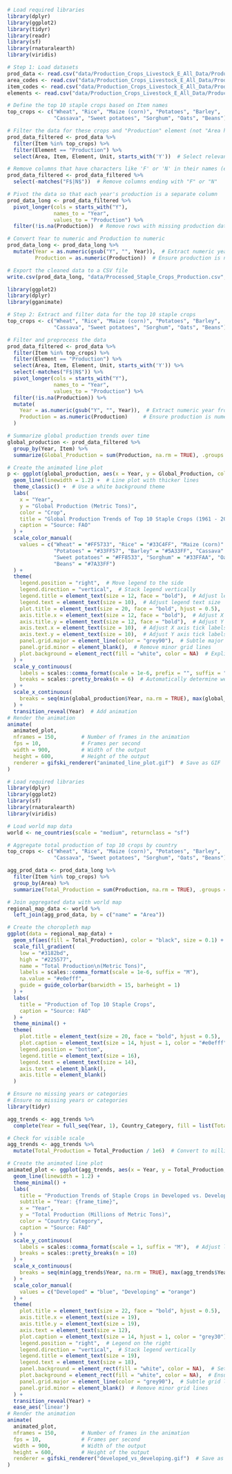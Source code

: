 ```r
# Load required libraries
library(dplyr)
library(ggplot2)
library(tidyr)
library(readr)
library(sf)
library(rnaturalearth)
library(viridis)

# Step 1: Load datasets
prod_data <- read.csv("data/Production_Crops_Livestock_E_All_Data/Production_Crops_Livestock_E_All_Data.csv")
area_codes <- read.csv("data/Production_Crops_Livestock_E_All_Data/Production_Crops_Livestock_E_AreaCodes.csv")
item_codes <- read.csv("data/Production_Crops_Livestock_E_All_Data/Production_Crops_Livestock_E_ItemCodes.csv")
elements <- read.csv("data/Production_Crops_Livestock_E_All_Data/Production_Crops_Livestock_E_Elements.csv")

```

```r
# Define the top 10 staple crops based on Item names
top_crops <- c("Wheat", "Rice", "Maize (corn)", "Potatoes", "Barley", 
               "Cassava", "Sweet potatoes", "Sorghum", "Oats", "Beans")

# Filter the data for these crops and "Production" element (not "Area harvested")
prod_data_filtered <- prod_data %>%
  filter(Item %in% top_crops) %>%
  filter(Element == "Production") %>%
  select(Area, Item, Element, Unit, starts_with('Y'))  # Select relevant columns

# Remove columns that have characters like 'F' or 'N' in their names (e.g. Y1961F, Y1961N)
prod_data_filtered <- prod_data_filtered %>%
  select(-matches("F$|N$"))  # Remove columns ending with "F" or "N"

# Pivot the data so that each year's production is a separate column
prod_data_long <- prod_data_filtered %>%
  pivot_longer(cols = starts_with("Y"), 
               names_to = "Year", 
               values_to = "Production") %>%
  filter(!is.na(Production))  # Remove rows with missing production data

# Convert Year to numeric and Production to numeric
prod_data_long <- prod_data_long %>%
  mutate(Year = as.numeric(gsub("Y", "", Year)),  # Extract numeric year from column names
         Production = as.numeric(Production))  # Ensure production is numeric

# Export the cleaned data to a CSV file
write.csv(prod_data_long, "data/Processed_Staple_Crops_Production.csv", row.names = FALSE)

```

```r
library(ggplot2)
library(dplyr)
library(gganimate)

# Step 2: Extract and filter data for the top 10 staple crops
top_crops <- c("Wheat", "Rice", "Maize (corn)", "Potatoes", "Barley", 
               "Cassava", "Sweet potatoes", "Sorghum", "Oats", "Beans")

# Filter and preprocess the data
prod_data_filtered <- prod_data %>%
  filter(Item %in% top_crops) %>%
  filter(Element == "Production") %>%
  select(Area, Item, Element, Unit, starts_with('Y')) %>%
  select(-matches("F$|N$")) %>%
  pivot_longer(cols = starts_with("Y"), 
               names_to = "Year", 
               values_to = "Production") %>%
  filter(!is.na(Production)) %>%
  mutate(
    Year = as.numeric(gsub("Y", "", Year)),  # Extract numeric year from column names
    Production = as.numeric(Production)     # Ensure production is numeric
  )

# Summarize global production trends over time
global_production <- prod_data_filtered %>%
  group_by(Year, Item) %>%
  summarize(Global_Production = sum(Production, na.rm = TRUE), .groups = "drop")

# Create the animated line plot
p <- ggplot(global_production, aes(x = Year, y = Global_Production, color = Item)) +
  geom_line(linewidth = 1.2) +  # Line plot with thicker lines
  theme_classic() +  # Use a white background theme
  labs(
    x = "Year", 
    y = "Global Production (Metric Tons)",  
    color = "Crop",
    title = "Global Production Trends of Top 10 Staple Crops (1961 - 2022)",
    caption = "Source: FAO"
  ) +
  scale_color_manual(
    values = c("Wheat" = "#FF5733", "Rice" = "#33C4FF", "Maize (corn)" = "#FFB533", 
               "Potatoes" = "#33FF57", "Barley" = "#5A33FF", "Cassava" = "#FF33A1", 
               "Sweet potatoes" = "#FF8533", "Sorghum" = "#33FFAA", "Oats" = "#FF33CC", 
               "Beans" = "#7A33FF")
  ) +
  theme(
    legend.position = "right",  # Move legend to the side
    legend.direction = "vertical",  # Stack legend vertically
    legend.title = element_text(size = 12, face = "bold"),  # Adjust legend title size
    legend.text = element_text(size = 10),  # Adjust legend text size
    plot.title = element_text(size = 20, face = "bold", hjust = 0.5),  # Adjust title size
    axis.title.x = element_text(size = 12, face = "bold"),  # Adjust X axis title size
    axis.title.y = element_text(size = 12, face = "bold"),  # Adjust Y axis title size
    axis.text.x = element_text(size = 10),  # Adjust X axis tick labels size
    axis.text.y = element_text(size = 10),  # Adjust Y axis tick labels size
    panel.grid.major = element_line(color = "grey90"),  # Subtle major grid lines
    panel.grid.minor = element_blank(),  # Remove minor grid lines
    plot.background = element_rect(fill = "white", color = NA)  # Explicitly set white background
  ) +
  scale_y_continuous(
    labels = scales::comma_format(scale = 1e-6, prefix = "", suffix = "M"),  # Format y-axis in millions
    breaks = scales::pretty_breaks(n = 6)  # Automatically determine well-spaced breaks
  ) +
  scale_x_continuous(
    breaks = seq(min(global_production$Year, na.rm = TRUE), max(global_production$Year, na.rm = TRUE), by = 5)  # Adjust x-axis ticks
  ) +
  transition_reveal(Year)  # Add animation
# Render the animation
animate(
  animated_plot,
  nframes = 150,        # Number of frames in the animation
  fps = 10,             # Frames per second
  width = 900,          # Width of the output
  height = 600,         # Height of the output
  renderer = gifski_renderer("animated_line_plot.gif")  # Save as GIF
)

```


```r
# Load required libraries
library(dplyr)
library(ggplot2)
library(sf)
library(rnaturalearth)
library(viridis)

# Load world map data
world <- ne_countries(scale = "medium", returnclass = "sf")

# Aggregate total production of top 10 crops by country
top_crops <- c("Wheat", "Rice", "Maize (corn)", "Potatoes", "Barley", 
               "Cassava", "Sweet potatoes", "Sorghum", "Oats", "Beans")

agg_prod_data <- prod_data_long %>%
  filter(Item %in% top_crops) %>%
  group_by(Area) %>%
  summarize(Total_Production = sum(Production, na.rm = TRUE), .groups = "drop")

# Join aggregated data with world map
regional_map_data <- world %>%
  left_join(agg_prod_data, by = c("name" = "Area"))

# Create the choropleth map
ggplot(data = regional_map_data) +
  geom_sf(aes(fill = Total_Production), color = "black", size = 0.1) +
  scale_fill_gradient(
    low = "#3182bd", 
    high = "#225577", 
    name = "Total Production\n(Metric Tons)",
    labels = scales::comma_format(scale = 1e-6, suffix = "M"), 
    na.value = "#e0efff", 
    guide = guide_colorbar(barwidth = 15, barheight = 1)
  ) +
  labs(
    title = "Production of Top 10 Staple Crops",
    caption = "Source: FAO"
  ) +
  theme_minimal() +
  theme(
    plot.title = element_text(size = 20, face = "bold", hjust = 0.5),
    plot.caption = element_text(size = 14, hjust = 1, color = "#e0efff"),
    legend.position = "bottom",
    legend.title = element_text(size = 16),
    legend.text = element_text(size = 14),
    axis.text = element_blank(),
    axis.title = element_blank()
  )


```

```r
# Ensure no missing years or categories
# Ensure no missing years or categories
library(tidyr)

agg_trends <- agg_trends %>%
  complete(Year = full_seq(Year, 1), Country_Category, fill = list(Total_Production = 0))

# Check for visible scale
agg_trends <- agg_trends %>%
  mutate(Total_Production = Total_Production / 1e6)  # Convert to millions if necessary

# Create the animated line plot
animated_plot <- ggplot(agg_trends, aes(x = Year, y = Total_Production, color = Country_Category, group = Country_Category)) +
  geom_line(linewidth = 1.2) +
  theme_minimal() +
  labs(
    title = "Production Trends of Staple Crops in Developed vs. Developing Countries",
    subtitle = "Year: {frame_time}",
    x = "Year",
    y = "Total Production (Millions of Metric Tons)",
    color = "Country Category",
    caption = "Source: FAO"
  ) +
  scale_y_continuous(
    labels = scales::comma_format(scale = 1, suffix = "M"),  # Adjust labels for millions
    breaks = scales::pretty_breaks(n = 10)
  ) +
  scale_x_continuous(
    breaks = seq(min(agg_trends$Year, na.rm = TRUE), max(agg_trends$Year, na.rm = TRUE), by = 5)
  ) +
  scale_color_manual(
    values = c("Developed" = "blue", "Developing" = "orange")
  ) +
  theme(
    plot.title = element_text(size = 22, face = "bold", hjust = 0.5),
    axis.title.x = element_text(size = 19),
    axis.title.y = element_text(size = 19),
    axis.text = element_text(size = 12),
    plot.caption = element_text(size = 14, hjust = 1, color = "grey30"),
    legend.position = "right",  # Legend on the right
    legend.direction = "vertical",  # Stack legend vertically
    legend.title = element_text(size = 19),
    legend.text = element_text(size = 18),
    panel.background = element_rect(fill = "white", color = NA),  # Set white background
    plot.background = element_rect(fill = "white", color = NA),  # Ensure white plot background
    panel.grid.major = element_line(color = "grey90"),  # Subtle grid lines
    panel.grid.minor = element_blank()  # Remove minor grid lines
  ) +
  transition_reveal(Year) +
  ease_aes('linear')
# Render the animation
animate(
  animated_plot,
  nframes = 150,        # Number of frames in the animation
  fps = 10,             # Frames per second
  width = 900,          # Width of the output
  height = 600,         # Height of the output
  renderer = gifski_renderer("developed_vs_developing.gif")  # Save as GIF
)

```
